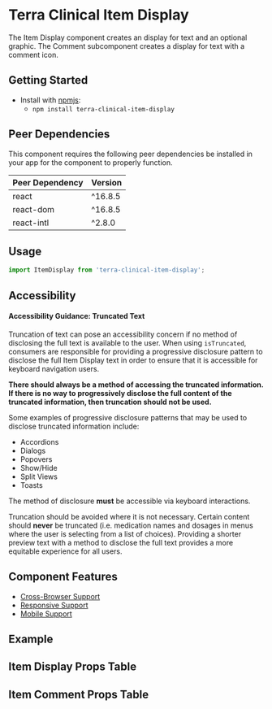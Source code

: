 


<Badge />

# Terra Clinical Item Display

The Item Display component creates an display for text and an optional graphic. The Comment subcomponent creates a display for text with a comment icon.

## Getting Started

- Install with [npmjs](https://www.npmjs.com):
  - `npm install terra-clinical-item-display`

<!-- AUTO-GENERATED-CONTENT:START Peer Dependencies -->
## Peer Dependencies

This component requires the following peer dependencies be installed in your app for the component to properly function.

| Peer Dependency | Version |
|-|-|
| react | ^16.8.5 |
| react-dom | ^16.8.5 |
| react-intl | ^2.8.0 |

<!-- AUTO-GENERATED-CONTENT:END -->

## Usage

``` jsx
import ItemDisplay from 'terra-clinical-item-display';
```

## Accessibility

<Notice variant="important" ariaLevel="3">

#### Accessibility Guidance: Truncated Text

Truncation of text can pose an accessibility concern if no method of disclosing the full text is available
to the user. When using `isTruncated`, consumers are responsible for providing a progressive disclosure pattern
 to disclose the full Item Display text in order to ensure that it is accessible for keyboard navigation users.

**There should always be a method of accessing the truncated information. If there is no way to progressively
disclose the full content of the truncated information, then truncation should not be used.**

Some examples of progressive disclosure patterns that may be used to disclose truncated information include:
- Accordions
- Dialogs
- Popovers
- Show/Hide
- Split Views
- Toasts

The method of disclosure **must** be accessible via keyboard interactions.

Truncation should be avoided where it is not necessary. Certain content should **never** be truncated (i.e.
medication names and dosages in menus where the user is selecting from a list of choices).
Providing a shorter preview text with a method to disclose the full text provides a more equitable
experience for all users.

</Notice>

## Component Features
* [Cross-Browser Support](https://engineering.cerner.com/terra-ui/about/terra-ui/component-standards#cross-browser-support)
* [Responsive Support](https://engineering.cerner.com/terra-ui/about/terra-ui/component-standards#responsive-support)
* [Mobile Support](https://engineering.cerner.com/terra-ui/about/terra-ui/component-standards#mobile-support)

## Example
<TextStyles title="Item Display: Text styles"  />
<Icon title="Item Display: Icon" />
<IconText title="Item Display: Icon and Text" />
<DefaultComment title="Comment Item Display" />
<TextStyleMeaning title="Item Display: Text Style Meaning for Assistive Technology" />
<TruncatedTextPopup title="Item Display: Truncated Text" />

## Item Display Props Table
<ItemDisplayPropsTable />

## Item Comment Props Table
<CommentPropsTable />
